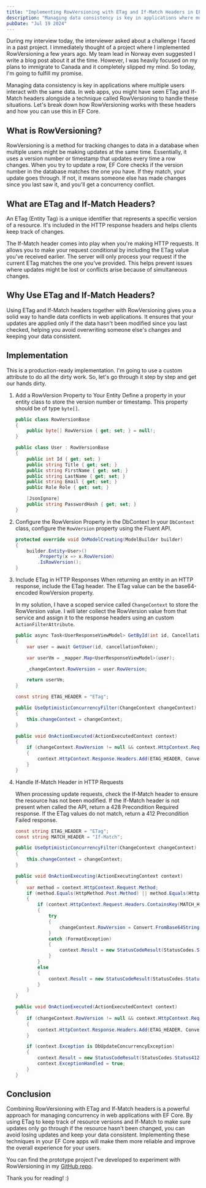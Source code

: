 ```yaml
---
title: "Implementing RowVersioning with ETag and If-Match Headers in EF Core"
description: "Managing data consistency is key in applications where multiple users interact with the same data. In web apps, you might have seen ETag and If-Match headers alongside a technique called RowVersioning to handle these situations..."
pubDate: "Jul 19 2024"
---
```


During my interview today, the interviewer asked about a challenge I faced in a past project. I immediately thought of a project where I implemented RowVersioning a few years ago. 
My team lead in Norway even suggested I write a blog post about it at the time. However, I was heavily focused on my plans to immigrate to Canada and it completely slipped my mind. 
So today, I'm going to fulfill my promise.

Managing data consistency is key in applications where multiple users interact with the same data. 
In web apps, you might have seen ETag and If-Match headers alongside a technique called RowVersioning to handle these situations. 
Let's break down how RowVersioning works with these headers and how you can use this in EF Core.

## What is RowVersioning?

RowVersioning is a method for tracking changes to data in a database when multiple users might be making updates at the same time. 
Essentially, it uses a version number or timestamp that updates every time a row changes. 
When you try to update a row, EF Core checks if the version number in the database matches the one you have. 
If they match, your update goes through. If not, it means someone else has made changes since you last saw it, and you'll get a concurrency conflict.


## What are ETag and If-Match Headers?

An ETag (Entity Tag) is a unique identifier that represents a specific version of a resource. 
It's included in the HTTP response headers and helps clients keep track of changes.

The If-Match header comes into play when you're making HTTP requests. 
It allows you to make your request conditional by including the ETag value you've received earlier. 
The server will only process your request if the current ETag matches the one you've provided. 
This helps prevent issues where updates might be lost or conflicts arise because of simultaneous changes.

## Why Use ETag and If-Match Headers?

Using ETag and If-Match headers together with RowVersioning gives you a solid way to handle data conflicts in web applications. 
It ensures that your updates are applied only if the data hasn't been modified since you last checked, helping you avoid overwriting someone else's changes and keeping your data consistent.

## Implementation

This is a production-ready implementation. I'm going to use a custom attribute to do all the dirty work. So, let's go through it step by step and get our hands dirty.

1. Add a RowVersion Property to Your Entity
    Define a property in your entity class to store the version number or timestamp. This property should be of type `byte[]`.

    ```cs
    public class RowVersionBase
    {
        public byte[] RowVersion { get; set; } = null!;
    }

    public class User : RowVersionBase
    {
        public int Id { get; set; }
        public string Title { get; set; }
        public string FirstName { get; set; }
        public string LastName { get; set; }
        public string Email { get; set; }
        public Role Role { get; set; }

        [JsonIgnore]
        public string PasswordHash { get; set; }
    }
    ```
2. Configure the RowVersion Property in the DbContext
    In your `DbContext` class, configure the `RowVersion` property using the Fluent API.

    ```cs
    protected override void OnModelCreating(ModelBuilder builder)
    {
        builder.Entity<User>()
            .Property(x => x.RowVersion)
            .IsRowVersion();
    }
    ```
3. Include ETag in HTTP Responses
    When returning an entity in an HTTP response, include the ETag header. The ETag value can be the base64-encoded RowVersion property.

    In my solution, I have a scoped service called `ChangeContext` to store the RowVersion value. 
    I will later collect the RowVersion value from that service and assign it to the response headers using an custom `ActionFilterAttribute`. 

    ```cs title="UserService.cs" {7}
    public async Task<UserResponseViewModel> GetById(int id, CancellationToken cancellationToken)
    {
        var user = await GetUser(id, cancellationToken);

        var userVm = _mapper.Map<UserResponseViewModel>(user);

        _changeContext.RowVersion = user.RowVersion;

        return userVm;
    }
    ```
 
    ```cs  title="UseOptimisticConcurrencyAttribute.cs" {12}
    const string ETAG_HEADER = "ETag";

    public UseOptimisticConcurrencyFilter(ChangeContext changeContext)
    {
        this.changeContext = changeContext;
    }

    public void OnActionExecuted(ActionExecutedContext context)
    {
        if (changeContext.RowVersion != null && context.HttpContext.Request.Method.Equals(HttpMethod.Get.Method))
        {
            context.HttpContext.Response.Headers.Add(ETAG_HEADER, Convert.ToBase64String(changeContext.RowVersion));
        }
    }
    ```

4. Handle If-Match Header in HTTP Requests

    When processing update requests, check the If-Match header to ensure the resource has not been modified. 
    If the If-Match header is not present when called the API, return a 428 Precondition Required response.
    If the ETag values do not match, return a 412 Precondition Failed response.

    
    ```cs title="UseOptimisticConcurrencyAttribute.cs" ins={2, 9-30, 39-43}
    const string ETAG_HEADER = "ETag";
    const string MATCH_HEADER = "If-Match";

    public UseOptimisticConcurrencyFilter(ChangeContext changeContext)
    {
        this.changeContext = changeContext;
    }

    public void OnActionExecuting(ActionExecutingContext context)
    {
        var method = context.HttpContext.Request.Method;
        if (method.Equals(HttpMethod.Post.Method) || method.Equals(HttpMethod.Put.Method))
        {
            if (context.HttpContext.Request.Headers.ContainsKey(MATCH_HEADER))
            {
                try
                {
                    changeContext.RowVersion = Convert.FromBase64String(context.HttpContext.Request.Headers[MATCH_HEADER]);
                }
                catch (FormatException)
                {
                    context.Result = new StatusCodeResult(StatusCodes.Status428PreconditionRequired);
                }
            }
            else
            {
                context.Result = new StatusCodeResult(StatusCodes.Status428PreconditionRequired);
            }
        }
    }
    
    public void OnActionExecuted(ActionExecutedContext context)
    {
        if (changeContext.RowVersion != null && context.HttpContext.Request.Method.Equals(HttpMethod.Get.Method))
        {
            context.HttpContext.Response.Headers.Add(ETAG_HEADER, Convert.ToBase64String(changeContext.RowVersion));
        }

        if (context.Exception is DbUpdateConcurrencyException)
        {
            context.Result = new StatusCodeResult(StatusCodes.Status412PreconditionFailed);
            context.ExceptionHandled = true;
        }
    }
    ```


## Conclusion

Combining RowVersioning with ETag and If-Match headers is a powerful approach for managing concurrency in web applications with EF Core.
By using ETag to keep track of resource versions and If-Match to make sure updates only go through if the resource hasn't been changed, you can avoid losing updates and keep your data consistent. 
Implementing these techniques in your EF Core apps will make them more reliable and improve the overall experience for your users.

You can find the prototype project I've developed to  experiment with RowVersioning in my [GitHub repo](https://github.com/LasithaPrabodha/concurrency-handling/).

Thank you for reading! :) 
